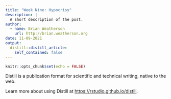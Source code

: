 ```yaml
---
title: "Week Nine: Hypocrisy"
description: |
  A short description of the post.
author:
  - name: Brian Weatherson
    url: http://brian.weatherson.org
date: 11-09-2021
output:
  distill::distill_article:
    self_contained: false
---
```



```r
knitr::opts_chunk$set(echo = FALSE)
```

Distill is a publication format for scientific and technical writing, native to the web.

Learn more about using Distill at <https://rstudio.github.io/distill>.


